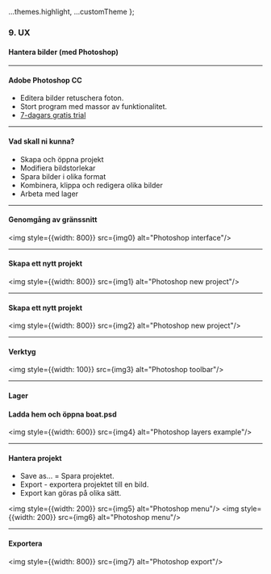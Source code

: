 
  ...themes.highlight,
  ...customTheme
};



### 9. UX
#### Hantera bilder (med Photoshop)


---

#### Adobe Photoshop CC

* Editera bilder retuschera foton.
* Stort program med massor av funktionalitet.
* <a href="https://www.adobe.com/se/products/photoshop/free-trial-download.html">7-dagars gratis trial</a>


---

#### Vad skall ni kunna?

* Skapa och öppna projekt
* Modifiera bildstorlekar
* Spara bilder i olika format
* Kombinera, klippa och redigera olika bilder
* Arbeta med lager


---

#### Genomgång av gränssnitt
<img style={{width: 800}} src={img0} alt="Photoshop interface"/>


---

#### Skapa ett nytt projekt
<img style={{width: 800}} src={img1} alt="Photoshop new project"/>


---

#### Skapa ett nytt projekt
<img style={{width: 800}} src={img2} alt="Photoshop new project"/>


---

#### Verktyg
<img style={{width: 100}} src={img3} alt="Photoshop toolbar"/>


---

#### Lager
#### Ladda hem och öppna boat.psd
<img style={{width: 600}} src={img4} alt="Photoshop layers example"/>


---

#### Hantera projekt
* Save as… = Spara projektet.
* Export - exportera projektet till en bild.
* Export kan göras på olika sätt.
					
<img style={{width: 200}} src={img5} alt="Photoshop menu"/>
<img style={{width: 200}} src={img6} alt="Photoshop menu"/>


---

#### Exportera
					
<img style={{width: 800}} src={img7} alt="Photoshop export"/>
